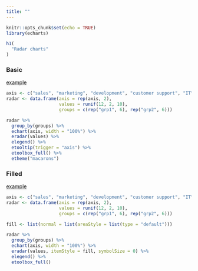 ```yaml
---
title: ""
---
```


```r
knitr::opts_chunk$set(echo = TRUE)
library(echarts)
```

<main>
<div class = "container">

```r
h1(
  "Radar charts"
)
```

### Basic

[example](http://echarts.baidu.com/echarts2/doc/example/radar1.html#-en)

```r
axis <- c("sales", "marketing", "development", "customer support", "IT", "admin")
radar <- data.frame(axis = rep(axis, 2),
                    values = runif(12, 2, 10),
                    groups = c(rep("grp1", 6), rep("grp2", 6)))

radar %>% 
  group_by(groups) %>% 
  echart(axis, width = "100%") %>% 
  eradar(values) %>% 
  elegend() %>% 
  etooltip(trigger = "axis") %>% 
  etoolbox_full() %>% 
  etheme("macarons")
```

### Filled

[example](http://echarts.baidu.com/echarts2/doc/example/radar2.html#-en)

```r
axis <- c("sales", "marketing", "development", "customer support", "IT", "admin")
radar <- data.frame(axis = rep(axis, 2),
                    values = runif(12, 2, 10),
                    groups = c(rep("grp1", 6), rep("grp2", 6)))

fill <- list(normal = list(areaStyle = list(type = "default")))

radar %>% 
  group_by(groups) %>% 
  echart(axis, width = "100%") %>% 
  eradar(values, itemStyle = fill, symbolSize = 0) %>% 
  elegend() %>% 
  etoolbox_full()
```

</div>
</main>
